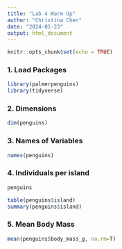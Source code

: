 ```yaml
---
title: "Lab 4 Warm Up"
author: "Christina Chen"
date: "2024-01-23"
output: html_document
---
```


```r
knitr::opts_chunk$set(echo = TRUE)
```

### 1. Load Packages

```r
library(palmerpenguins)
library(tidyverse)
```

### 2. Dimensions

```r
dim(penguins)
```

### 3. Names of Variables

```r
names(penguins)
```

### 4. Individuals per island

```r
penguins
```

```r
table(penguins$island)
summary(penguins$island)
```

### 5. Mean Body Mass

```r
mean(penguins$body_mass_g, na.rm=T)
```

